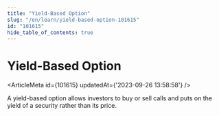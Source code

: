 ```yaml
---
title: "Yield-Based Option"
slug: "/en/learn/yield-based-option-101615"
id: "101615"
hide_table_of_contents: true
---
```



# Yield-Based Option

<ArticleMeta id={101615} updatedAt={'2023-09-26 13:58:58'} />
<div className='border-solid border-b border-t-0 my-4 border-[var(--ifm-color-gray-300)]' />

A yield-based option allows investors to buy or sell calls and puts on the yield of a security rather than its price.
